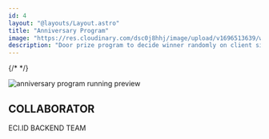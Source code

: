 ```yaml
---
id: 4
layout: "@layouts/Layout.astro"
title: "Anniversary Program"
image: "https://res.cloudinary.com/dsc0j8hhj/image/upload/v1696513639/work-sample/anniversary-program.png"
description: "Door prize program to decide winner randomly on client side "
---
```



<div class="not-prose mt-5 flex justify-end gap-2 border-b-2 border-black pb-8">
  {/*  */}
</div>

<img
  class="w-full border-2 border-black"
  src="/anniversary-program.gif"
  alt="anniversary program running preview"
/>

<Stack techs={stacks} />

<h2 class="not-prose mt-10 border-t-2 border-black pt-5 text-center font-ar-one text-2xl font-semibold">
  COLLABORATOR
</h2>
<div class="text mx-auto flex w-3/4 flex-wrap justify-center gap-2 pt-5 font-roboto-mono text-sm">

<span>ECI.ID BACKEND TEAM</span>
</div>
